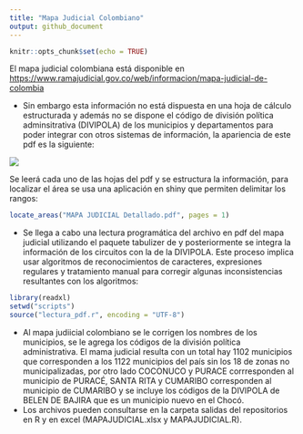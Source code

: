 ---
title: "Mapa Judicial Colombiano"
output: github_document
---


```{r setup, include=FALSE, echo=FALSE}
knitr::opts_chunk$set(echo = TRUE)
```


El mapa judicial colombiana está disponible en <https://www.ramajudicial.gov.co/web/informacion/mapa-judicial-de-colombia>

* Sin embargo esta información no está dispuesta en una hoja de cálculo estructurada y además no se dispone el código de división política adminsitrativa (DIVIPOLA) de los municipios y departamentos para poder integrar con otros sistemas de información, la apariencia de este pdf es la siguiente:

![](mapajudicial.png)

Se leerá cada uno de las hojas del pdf y se estructura la información, para localizar el área se usa una aplicación en shiny que permiten delimitar los rangos:

```{r, eval=FALSE, warning=FALSE, message=FALSE}
locate_areas("MAPA JUDICIAL Detallado.pdf", pages = 1) 
```

* Se llega a cabo una lectura programática  del archivo en pdf del mapa judicial utilizando el paquete tabulizer de y posteriormente se integra la información de los circuitos con la de la DIVIPOLA. Este proceso implica usar algoritmos de reconocimientos de caracteres, expresiones regulares y tratamiento manual para corregir algunas inconsistencias resultantes con los algoritmos:

```{r, warning=FALSE, message=FALSE, echo=F}
library(readxl)
setwd("scripts")
source("lectura_pdf.r", encoding = "UTF-8")
```

* Al mapa judiicial colombiano se le corrigen los nombres de los municipios, se le agrega los códigos de la división política administrativa. El mama judicial resulta con un total hay 1102 municipios que corresponden a los 1122 municipios del país sin los 18 de zonas no municipalizadas, por otro lado COCONUCO y PURACE corrresponden al municipio de PURACÉ, SANTA RITA y CUMARIBO corresponden al municipio de CUMARIBO y se incluye los códigos de la DIVIPOLA de BELEN DE BAJIRA que es un municipio nuevo en el Chocó. 
* Los archivos pueden consultarse en la carpeta salidas del repositorios en R y en excel (MAPAJUDICIAL.xlsx y MAPAJUDICIAL.R). 